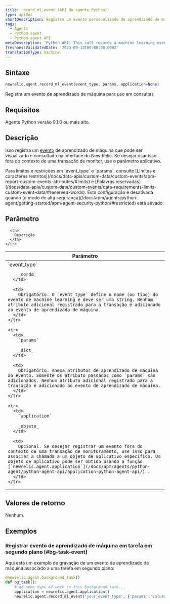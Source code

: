 ```yaml
---
title: record_ml_event (API do agente Python)
type: apiDoc
shortDescription: Registra um evento personalizado de aprendizado de máquina para uso em consultas
tags:
  - Agents
  - Python agent
  - Python agent API
metaDescription: 'Python API: This call records a machine learning event for use in querying.'
freshnessValidatedDate: '2023-09-13T00:00:00.000Z'
translationType: machine
---
```


## Sintaxe

```py
newrelic.agent.record_ml_event(event_type, params, application=None)
```

Registra um evento de aprendizado de máquina para uso em consultas

## Requisitos

Agente Python versão 9.1.0 ou mais alto.

## Descrição

Isso registra um [evento](/docs/data-apis/understand-data/new-relic-data-types/#event-data) de aprendizado de máquina que pode ser visualizado e consultado na interface do New Relic. Se desejar usar isso fora do contexto de uma transação de monitor, use o parâmetro aplicativo.

<Callout variant="important">
  Para limites e restrições em `event_type` e `params`, consulte [Limites e caracteres restritos](/docs/data-apis/custom-data/custom-events/apm-report-custom-events-attributes/#limits) e [Palavras reservadas](/docs/data-apis/custom-data/custom-events/data-requirements-limits-custom-event-data/#reserved-words).
</Callout>

<Callout variant="important">
  Esta configuração é desativada quando [o modo de alta segurança](/docs/apm/agents/python-agent/getting-started/apm-agent-security-python/#restricted) está ativado.
</Callout>

## Parâmetro

<table>
  <thead>
    <tr>
      <th width="25%">
        Parâmetro
      </th>

      <th>
        Descrição
      </th>
    </tr>
  </thead>

  <tbody>
    <tr>
      <td>
        `event_type`

        _corda_
      </td>

      <td>
        Obrigatório. O `event_type` define o nome (ou tipo) do evento de machine learning e deve ser uma string. Nenhum atributo adicional registrado para a transação é adicionado ao evento de aprendizado de máquina.
      </td>
    </tr>

    <tr>
      <td>
        `params`

        _dict_
      </td>

      <td>
        Obrigatório. Anexa atributos de aprendizado de máquina ao evento. Somente os atributo passados como `params` são adicionados. Nenhum atributo adicional registrado para a transação é adicionado ao evento de aprendizado de máquina.
      </td>
    </tr>

    <tr>
      <td>
        `application`

        _objeto_
      </td>

      <td>
        Opcional. Se desejar registrar um evento fora do contexto de uma transação de monitoramento, use isso para associar a chamada a um objeto de aplicativo específico. Um objeto de aplicativo pode ser obtido usando a função [`newrelic.agent.application`](/docs/apm/agents/python-agent/python-agent-api/application-python-agent-api/) .
      </td>
    </tr>
  </tbody>
</table>

## Valores de retorno

Nenhum.

## Exemplos

### Registrar evento de aprendizado de máquina em tarefa em segundo plano [#bg-task-event]

Aqui está um exemplo de gravação de um evento de aprendizado de máquina associado a uma tarefa em segundo plano:

```py
@newrelic.agent.background_task() 
def bg_task(): 
    # do some type of work in this background task...
    application = newrelic.agent.application()
    newrelic.agent.record_ml_event('your_event_type', {'param1':'value1'}, application)
```